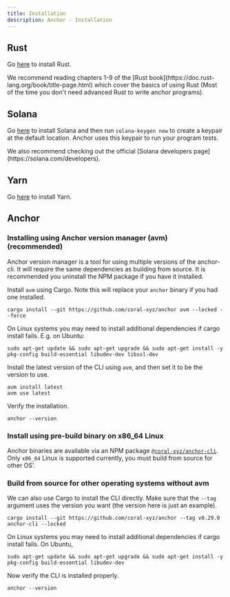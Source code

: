 ```yaml
---
title: Installation
description: Anchor - Installation
---
```


## Rust

Go [here](https://www.rust-lang.org/tools/install) to install Rust.

<Callout >
  We recommend reading chapters 1-9 of the [Rust book](https://doc.rust-lang.org/book/title-page.html) which cover the basics of using Rust (Most of the time you don't need advanced Rust to write anchor programs).
</Callout>

## Solana

Go [here](https://docs.solana.com/cli/install-solana-cli-tools) to install Solana and then run `solana-keygen new` to create a keypair at the default location. Anchor uses this keypair to run your program tests.

<Callout >
    We also recommend checking out the official [Solana developers page](https://solana.com/developers).
</Callout>

## Yarn

Go [here](https://yarnpkg.com/getting-started/install) to install Yarn.

## Anchor

### Installing using Anchor version manager (avm) (recommended)

Anchor version manager is a tool for using multiple versions of the anchor-cli. It will require the same dependencies as building from source. It is recommended you uninstall the NPM package if you have it installed.

Install `avm` using Cargo. Note this will replace your `anchor` binary if you had one installed.

```shell
cargo install --git https://github.com/coral-xyz/anchor avm --locked --force
```

On Linux systems you may need to install additional dependencies if cargo install fails. E.g. on Ubuntu:

```shell
sudo apt-get update && sudo apt-get upgrade && sudo apt-get install -y pkg-config build-essential libudev-dev libssl-dev
```

Install the latest version of the CLI using `avm`, and then set it to be the version to use.

```shell
avm install latest
avm use latest
```

Verify the installation.

```shell
anchor --version
```

### Install using pre-build binary on x86_64 Linux

Anchor binaries are available via an NPM package [`@coral-xyz/anchor-cli`](https://www.npmjs.com/package/@coral-xyz/anchor-cli). Only `x86_64` Linux is supported currently, you must build from source for other OS'.

### Build from source for other operating systems without avm

We can also use Cargo to install the CLI directly. Make sure that the `--tag` argument uses the version you want (the version here is just an example).

```shell
cargo install --git https://github.com/coral-xyz/anchor --tag v0.29.0 anchor-cli --locked
```

On Linux systems you may need to install additional dependencies if cargo install fails. On Ubuntu,

```shell
sudo apt-get update && sudo apt-get upgrade && sudo apt-get install -y pkg-config build-essential libudev-dev
```

Now verify the CLI is installed properly.

```shell
anchor --version
```
